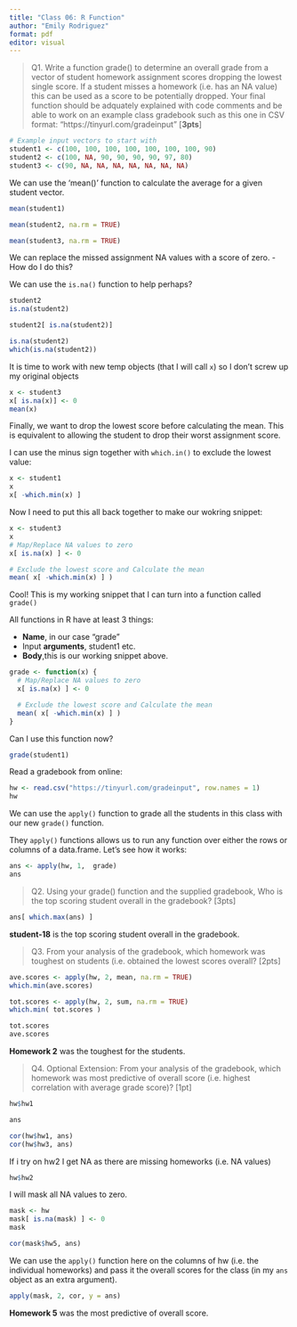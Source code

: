 ```yaml
---
title: "Class 06: R Function"
author: "Emily Rodriguez"
format: pdf
editor: visual
---
```


> Q1. Write a function grade() to determine an overall grade from a vector of student homework assignment scores dropping the lowest single score. If a student misses a homework (i.e. has an NA value) this can be used as a score to be potentially dropped. Your final function should be adquately explained with code comments and be able to work on an example class gradebook such as this one in CSV format: "https://tinyurl.com/gradeinput" \[**3pts**\]


```r
# Example input vectors to start with
student1 <- c(100, 100, 100, 100, 100, 100, 100, 90)
student2 <- c(100, NA, 90, 90, 90, 90, 97, 80)
student3 <- c(90, NA, NA, NA, NA, NA, NA, NA)
```

We can use the 'mean()' function to calculate the average for a given student vector.


```r
mean(student1)
```

```r
mean(student2, na.rm = TRUE)
```

```r
mean(student3, na.rm = TRUE)
```

We can replace the missed assignment NA values with a score of zero.
- How do I do this?

We can use the `is.na()` function to help perhaps?

```r
student2
is.na(student2)
```

```r
student2[ is.na(student2)]
```

```r
is.na(student2)
which(is.na(student2))
```


It is time to work with new temp objects (that I will call `x`) so I don't screw up my original objects

```r
x <- student3
x[ is.na(x)] <- 0
mean(x)
```


Finally, we want to drop the lowest score before calculating the mean. This is equivalent to allowing the student to drop their worst assignment score.

I can use the minus sign together with `which.in()` to exclude the lowest value:
```r
x <- student1
x
x[ -which.min(x) ]

```

Now I need to put this all back together to make our wokring snippet:

```r
x <- student3
x
# Map/Replace NA values to zero
x[ is.na(x) ] <- 0

# Exclude the lowest score and Calculate the mean
mean( x[ -which.min(x) ] )

```

Cool! This is my working snippet that I can turn into a function called `grade()`

All functions in R have at least 3 things:

- **Name**, in our case "grade"
- Input **arguments**, student1 etc.
- **Body**,this is our working snippet above.

```r
grade <- function(x) {
  # Map/Replace NA values to zero
  x[ is.na(x) ] <- 0

  # Exclude the lowest score and Calculate the mean
  mean( x[ -which.min(x) ] )
}

```


Can I use this function now?

```r
grade(student1)
```

Read a gradebook from online:

```r
hw <- read.csv("https://tinyurl.com/gradeinput", row.names = 1)
hw
```

We can use the `apply()` function to grade all the students in this class with our new `grade()` function.

They `apply()` functions allows us to run any function over either the rows or columns of a data.frame. Let's see how it works:


```r
ans <- apply(hw, 1,  grade)
ans
```

>Q2. Using your grade() function and the supplied gradebook, Who is the top scoring student overall in the gradebook? [3pts]


```r
ans[ which.max(ans) ]
```

**student-18** is the top scoring student overall in the gradebook.


> Q3. From your analysis of the gradebook, which homework was toughest on students (i.e. obtained the lowest scores overall? [2pts]


```r
ave.scores <- apply(hw, 2, mean, na.rm = TRUE) 
which.min(ave.scores)
```

```r
tot.scores <- apply(hw, 2, sum, na.rm = TRUE) 
which.min( tot.scores )
```

```r
tot.scores
ave.scores
```

**Homework 2** was the toughest for the students.

> Q4. Optional Extension: From your analysis of the gradebook, which homework was most predictive of overall score (i.e. highest correlation with average grade score)? [1pt]


```r
hw$hw1
```

```r
ans
```

```r
cor(hw$hw1, ans)
cor(hw$hw3, ans)
```

If i try on hw2 I get NA as there are missing homeworks (i.e. NA values)

```r
hw$hw2
```

I will mask all NA values to zero.

```r
mask <- hw
mask[ is.na(mask) ] <- 0
mask
```

```r
cor(mask$hw5, ans)
```

We can use the `apply()` function here on the columns of hw (i.e. the individual homeworks) and pass it the overall scores for the class (in my `ans` object as an extra argument).

```r
apply(mask, 2, cor, y = ans)
```

**Homework 5** was the most predictive of overall score.









